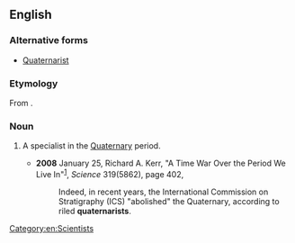 ==English==

===Alternative forms===
* [[Quaternarist]]

===Etymology===
From {{suffix|Quaternary|ist|lang=en}}.

===Noun===
{{en-noun}}

# {{lb|en|geology|paleontology}} A specialist in the [[Quaternary]] period.
#* '''2008''' January 25, Richard A. Kerr, "A Time War Over the Period We Live In"<sup>[http://www.sciencemag.org/cgi/content/full/319/5862/402]</sup>, ''Science'' 319(5862), page 402,
#*: Indeed, in recent years, the International Commission on Stratigraphy (ICS) "abolished" the Quaternary, according to riled '''quaternarists'''.

[[Category:en:Scientists]]